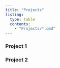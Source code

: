```yaml
---
title: "Projects"
listing:
  type: table
  contents:
    - "Projects/*.qmd"
---
```


### Project 1

<!-- Here is my first  -->
<!-- [Project](/Projects/Project_1.qmd) -->

### Project 2